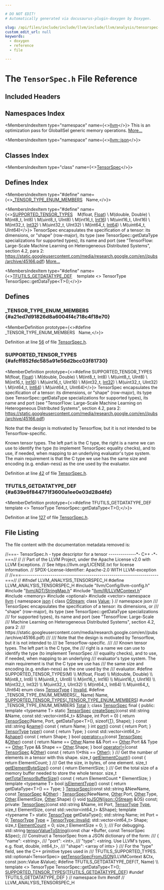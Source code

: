 ```yaml
---

# DO NOT EDIT!
# Automatically generated via docusaurus-plugin-doxygen by Doxygen.

slug: /api/files/include/include/llvm/include/llvm/analysis/tensorspec-h
custom_edit_url: null
keywords:
  - doxygen
  - reference
  - file

---
```





# The `TensorSpec.h` File Reference

<DoxygenPage pluginConfig={pluginConfig}>



## Included Headers

<IncludesList>
<IncludesListItem
  filePath="llvm/Config/llvm-config.h"
  permalink=""
  isLocal="true" />
<IncludesListItem
  filePath="llvm/ADT/StringMap.h"
  permalink="/docs/api/files/include/include/llvm/include/llvm/adt/stringmap-h"
  isLocal="true" />
<IncludesListItem
  filePath="llvm/IR/LLVMContext.h"
  permalink="/docs/api/files/include/include/llvm/include/llvm/ir/llvmcontext-h"
  isLocal="true" />
<IncludesListItem
  filePath="memory"
  permalink=""
  isLocal="false" />
<IncludesListItem
  filePath="optional"
  permalink=""
  isLocal="false" />
<IncludesListItem
  filePath="vector"
  permalink=""
  isLocal="false" />
</IncludesList>

## Namespaces Index

<MembersIndex>

<MembersIndexItem
  type="namespace"
  name={<><a href="/docs/api/namespaces/llvm">llvm</a></>}>
This is an optimization pass for GlobalISel generic memory operations. <a href="/docs/api/namespaces/llvm/#details">More...</a>
</MembersIndexItem>

<MembersIndexItem
  type="namespace"
  name={<><a href="/docs/api/namespaces/llvm/json">llvm::json</a></>}>
</MembersIndexItem>

</MembersIndex>

## Classes Index

<MembersIndex>

<MembersIndexItem
  type="class"
  name={<><a href="/docs/api/classes/llvm/tensorspec">TensorSpec</a></>}>
</MembersIndexItem>

</MembersIndex>

## Defines Index

<MembersIndex>

<MembersIndexItem
  type="#define"
  name={<><a href="#a21ed7d91826d8a6004f4c718c4f18e70">&#95;TENSOR&#95;TYPE&#95;ENUM&#95;MEMBERS</a>&nbsp;&nbsp;&nbsp;Name,</>}>
</MembersIndexItem>

<MembersIndexItem
  type="#define"
  name={<><a href="#afcff852fdc585a91e56d2bcc03f81730">SUPPORTED&#95;TENSOR&#95;TYPES</a>&nbsp;&nbsp;&nbsp;  M(float, <a href="/docs/api/files/lib/lib/target/lib/target/spirv/spirvemitnonsemanticdi-cpp/#ac168ee0c965117536e841dd35a716d36ad67b0ee7230dcecb610254e4e5e589cd">Float</a>)                                                              \\
  M(double, Double)                                                            \\
  M(int8&#95;t, Int8)                                                              \\
  M(uint8&#95;t, UInt8)                                                            \\
  M(int16&#95;t, <a href="/docs/api/files/lib/lib/analysis/targetlibraryinfo-cpp/#aca185e6d0e9f423dbb24440206454872a150558aeaa819431aeb9729d26b2ac9f">Int16</a>)                                                            \\
  M(uint16&#95;t, UInt16)                                                          \\
  M(int32&#95;t, <a href="/docs/api/files/lib/lib/analysis/targetlibraryinfo-cpp/#aca185e6d0e9f423dbb24440206454872a788a72ddbf1bd572b3fcd7a5e7ec8cff">Int32</a>)                                                            \\
  M(uint32&#95;t, UInt32)                                                          \\
  M(int64&#95;t, <a href="/docs/api/files/lib/lib/analysis/targetlibraryinfo-cpp/#aca185e6d0e9f423dbb24440206454872ada475947399b8ab4d13d40fea50f950c">Int64</a>)                                                            \\
  M(uint64&#95;t, UInt64)</>}>
TensorSpec encapsulates the specification of a tensor: its dimensions, or &quot;shape&quot; (row-major), its type (see TensorSpec::getDataType specializations for supported types), its name and port (see &quot;TensorFlow: Large-Scale
Machine Learning on Heterogeneous Distributed Systems&quot;, section 4.2, para 2: <a href="https://static.googleusercontent.com/media/research.google.com/en//pubs/archive/45166.pdf">https://static.googleusercontent.com/media/research.google.com/en//pubs/archive/45166.pdf</a>) <a href="#afcff852fdc585a91e56d2bcc03f81730">More...</a>
</MembersIndexItem>

<MembersIndexItem
  type="#define"
  name={<><a href="#a639e6f844771f3600a1ee0e03d28d4fd">TFUTILS&#95;GETDATATYPE&#95;DEF</a>&nbsp;&nbsp;&nbsp;  template &lt;&gt; TensorType TensorSpec::getDataType&lt;T&gt;();</>}>
</MembersIndexItem>

</MembersIndex>


<SectionDefinition>

## Defines

### &#95;TENSOR&#95;TYPE&#95;ENUM&#95;MEMBERS {#a21ed7d91826d8a6004f4c718c4f18e70}

<MemberDefinition
  prototype={<>#define &#95;TENSOR&#95;TYPE&#95;ENUM&#95;MEMBERS&nbsp;&nbsp;&nbsp;Name,</>}>

Definition at line <a href="#l00056">56</a> of file <a href="/docs/api/files/include/include/llvm/include/llvm/analysis/tensorspec-h">TensorSpec.h</a>.
</MemberDefinition>

### SUPPORTED&#95;TENSOR&#95;TYPES {#afcff852fdc585a91e56d2bcc03f81730}

<MemberDefinition
  prototype={<>#define SUPPORTED&#95;TENSOR&#95;TYPES&nbsp;&nbsp;&nbsp;  M(float, <a href="/docs/api/files/lib/lib/target/lib/target/spirv/spirvemitnonsemanticdi-cpp/#ac168ee0c965117536e841dd35a716d36ad67b0ee7230dcecb610254e4e5e589cd">Float</a>)                                                              \\
  M(double, Double)                                                            \\
  M(int8&#95;t, Int8)                                                              \\
  M(uint8&#95;t, UInt8)                                                            \\
  M(int16&#95;t, <a href="/docs/api/files/lib/lib/analysis/targetlibraryinfo-cpp/#aca185e6d0e9f423dbb24440206454872a150558aeaa819431aeb9729d26b2ac9f">Int16</a>)                                                            \\
  M(uint16&#95;t, UInt16)                                                          \\
  M(int32&#95;t, <a href="/docs/api/files/lib/lib/analysis/targetlibraryinfo-cpp/#aca185e6d0e9f423dbb24440206454872a788a72ddbf1bd572b3fcd7a5e7ec8cff">Int32</a>)                                                            \\
  M(uint32&#95;t, UInt32)                                                          \\
  M(int64&#95;t, <a href="/docs/api/files/lib/lib/analysis/targetlibraryinfo-cpp/#aca185e6d0e9f423dbb24440206454872ada475947399b8ab4d13d40fea50f950c">Int64</a>)                                                            \\
  M(uint64&#95;t, UInt64)</>}>
TensorSpec encapsulates the specification of a tensor: its dimensions, or &quot;shape&quot; (row-major), its type (see TensorSpec::getDataType specializations for supported types), its name and port (see &quot;TensorFlow: Large-Scale
Machine Learning on Heterogeneous Distributed Systems&quot;, section 4.2, para 2: <a href="https://static.googleusercontent.com/media/research.google.com/en//pubs/archive/45166.pdf">https://static.googleusercontent.com/media/research.google.com/en//pubs/archive/45166.pdf</a>)

Note that the design is motivated by Tensorflow, but it is not intended to be Tensorflow-specific.

Known tensor types. The left part is the C type, the right is a name we can use to identify the type (to implement TensorSpec equality checks), and to use, if needed, when mapping to an underlying evaluator&#39;s type system. The main requirement is that the C type we use has the same size and encoding (e.g. endian-ness) as the one used by the evaluator.

Definition at line <a href="#l00042">42</a> of file <a href="/docs/api/files/include/include/llvm/include/llvm/analysis/tensorspec-h">TensorSpec.h</a>.
</MemberDefinition>

### TFUTILS&#95;GETDATATYPE&#95;DEF {#a639e6f844771f3600a1ee0e03d28d4fd}

<MemberDefinition
  prototype={<>#define TFUTILS&#95;GETDATATYPE&#95;DEF&nbsp;&nbsp;&nbsp;  template &lt;&gt; TensorType TensorSpec::getDataType&lt;T&gt;();</>}>

Definition at line <a href="#l00127">127</a> of file <a href="/docs/api/files/include/include/llvm/include/llvm/analysis/tensorspec-h">TensorSpec.h</a>.
</MemberDefinition>

</SectionDefinition>

## File Listing

The file content with the documentation metadata removed is:

<ProgramListing>

<Link id="l00001" /><CodeLine lineNumber="1"><Highlight kind="comment">//===- TensorSpec.h - type descriptor for a tensor --------------&#42;- C++ -&#42;-===//</Highlight><Highlight kind="normal"></Highlight></CodeLine>
<Link id="l00002" /><CodeLine lineNumber="2"><Highlight kind="normal"></Highlight><Highlight kind="comment">//</Highlight><Highlight kind="normal"></Highlight></CodeLine>
<Link id="l00003" /><CodeLine lineNumber="3"><Highlight kind="normal"></Highlight><Highlight kind="comment">// Part of the LLVM Project, under the Apache License v2.0 with LLVM Exceptions.</Highlight><Highlight kind="normal"></Highlight></CodeLine>
<Link id="l00004" /><CodeLine lineNumber="4"><Highlight kind="normal"></Highlight><Highlight kind="comment">// See https://llvm.org/LICENSE.txt for license information.</Highlight><Highlight kind="normal"></Highlight></CodeLine>
<Link id="l00005" /><CodeLine lineNumber="5"><Highlight kind="normal"></Highlight><Highlight kind="comment">// SPDX-License-Identifier: Apache-2.0 WITH LLVM-exception</Highlight><Highlight kind="normal"></Highlight></CodeLine>
<Link id="l00006" /><CodeLine lineNumber="6"><Highlight kind="normal"></Highlight><Highlight kind="comment">//</Highlight><Highlight kind="normal"></Highlight></CodeLine>
<Link id="l00007" /><CodeLine lineNumber="7"><Highlight kind="normal"></Highlight><Highlight kind="comment">//===----------------------------------------------------------------------===//</Highlight><Highlight kind="normal"></Highlight></CodeLine>
<Link id="l00008" /><CodeLine lineNumber="8"><Highlight kind="normal"></Highlight><Highlight kind="comment">//</Highlight><Highlight kind="normal"></Highlight></CodeLine>
<Link id="l00009" /><CodeLine lineNumber="9"><Highlight kind="normal"></Highlight><Highlight kind="preprocessor">#ifndef LLVM&#95;ANALYSIS&#95;TENSORSPEC&#95;H</Highlight><Highlight kind="normal"></Highlight></CodeLine>
<Link id="l00010" /><CodeLine lineNumber="10"><Highlight kind="normal"></Highlight><Highlight kind="preprocessor">#define LLVM&#95;ANALYSIS&#95;TENSORSPEC&#95;H</Highlight><Highlight kind="normal"></Highlight></CodeLine>
<Link id="l00011" /><CodeLine lineNumber="11"><Highlight kind="normal"></Highlight></CodeLine>
<Link id="l00012" /><CodeLine lineNumber="12"><Highlight kind="normal"></Highlight><Highlight kind="preprocessor">#include &quot;llvm/Config/llvm-config.h&quot;</Highlight><Highlight kind="normal"></Highlight></CodeLine>
<Link id="l00013" /><CodeLine lineNumber="13"><Highlight kind="normal"></Highlight></CodeLine>
<Link id="l00014" /><CodeLine lineNumber="14"><Highlight kind="normal"></Highlight><Highlight kind="preprocessor">#include &quot;<a href="/docs/api/files/include/include/llvm/include/llvm/adt/stringmap-h">llvm/ADT/StringMap.h</a>&quot;</Highlight><Highlight kind="normal"></Highlight></CodeLine>
<Link id="l00015" /><CodeLine lineNumber="15"><Highlight kind="normal"></Highlight><Highlight kind="preprocessor">#include &quot;<a href="/docs/api/files/include/include/llvm/include/llvm/ir/llvmcontext-h">llvm/IR/LLVMContext.h</a>&quot;</Highlight><Highlight kind="normal"></Highlight></CodeLine>
<Link id="l00016" /><CodeLine lineNumber="16"><Highlight kind="normal"></Highlight></CodeLine>
<Link id="l00017" /><CodeLine lineNumber="17"><Highlight kind="normal"></Highlight><Highlight kind="preprocessor">#include &lt;memory&gt;</Highlight><Highlight kind="normal"></Highlight></CodeLine>
<Link id="l00018" /><CodeLine lineNumber="18"><Highlight kind="normal"></Highlight><Highlight kind="preprocessor">#include &lt;optional&gt;</Highlight><Highlight kind="normal"></Highlight></CodeLine>
<Link id="l00019" /><CodeLine lineNumber="19"><Highlight kind="normal"></Highlight><Highlight kind="preprocessor">#include &lt;vector&gt;</Highlight><Highlight kind="normal"></Highlight></CodeLine>
<Link id="l00020" /><CodeLine lineNumber="20"><Highlight kind="normal"></Highlight></CodeLine>
<Link id="l00021" /><CodeLine lineNumber="21"><Highlight kind="normal"></Highlight><Highlight kind="keyword">namespace </Highlight><Highlight kind="normal"><a href="/docs/api/namespaces/llvm">llvm</a> &#123;</Highlight></CodeLine>
<Link id="l00022" /><CodeLine lineNumber="22" lineLink="/docs/api/namespaces/llvm/json"><Highlight kind="normal"></Highlight><Highlight kind="keyword">namespace </Highlight><Highlight kind="normal"><a href="/docs/api/namespaces/llvm/json">json</a> &#123;</Highlight></CodeLine>
<Link id="l00023" /><CodeLine lineNumber="23"><Highlight kind="normal"></Highlight><Highlight kind="keyword">class </Highlight><Highlight kind="normal"><a href="/docs/api/classes/llvm/json/ostream">OStream</a>;</Highlight></CodeLine>
<Link id="l00024" /><CodeLine lineNumber="24"><Highlight kind="normal"></Highlight><Highlight kind="keyword">class </Highlight><Highlight kind="normal"><a href="/docs/api/classes/llvm/json/value">Value</a>;</Highlight></CodeLine>
<Link id="l00025" /><CodeLine lineNumber="25"><Highlight kind="normal">&#125; </Highlight><Highlight kind="comment">// namespace json</Highlight><Highlight kind="normal"></Highlight></CodeLine>
<Link id="l00026" /><CodeLine lineNumber="26"><Highlight kind="normal"></Highlight><Highlight kind="comment"></Highlight></CodeLine>
<Link id="l00027" /><CodeLine lineNumber="27"><Highlight kind="comment">/// TensorSpec encapsulates the specification of a tensor: its dimensions, or</Highlight></CodeLine>
<Link id="l00028" /><CodeLine lineNumber="28"><Highlight kind="comment">/// &quot;shape&quot; (row-major), its type (see TensorSpec::getDataType specializations</Highlight></CodeLine>
<Link id="l00029" /><CodeLine lineNumber="29"><Highlight kind="comment">/// for supported types), its name and port (see &quot;TensorFlow: Large-Scale</Highlight></CodeLine>
<Link id="l00030" /><CodeLine lineNumber="30"><Highlight kind="comment">/// Machine Learning on Heterogeneous Distributed Systems&quot;, section 4.2, para 2:</Highlight></CodeLine>
<Link id="l00031" /><CodeLine lineNumber="31"><Highlight kind="comment">/// https://static.googleusercontent.com/media/research.google.com/en//pubs/archive/45166.pdf)</Highlight></CodeLine>
<Link id="l00032" /><CodeLine lineNumber="32"><Highlight kind="comment">///</Highlight></CodeLine>
<Link id="l00033" /><CodeLine lineNumber="33"><Highlight kind="comment">/// Note that the design is motivated by Tensorflow, but it is not intended to</Highlight></CodeLine>
<Link id="l00034" /><CodeLine lineNumber="34"><Highlight kind="comment">/// be Tensorflow-specific.</Highlight></CodeLine>
<Link id="l00035" /><CodeLine lineNumber="35"><Highlight kind="comment">///</Highlight></CodeLine>
<Link id="l00036" /><CodeLine lineNumber="36"><Highlight kind="comment">/// Known tensor types. The left part is the C type, the</Highlight></CodeLine>
<Link id="l00037" /><CodeLine lineNumber="37"><Highlight kind="comment">/// right is a name we can use to identify the type (to implement TensorSpec</Highlight></CodeLine>
<Link id="l00038" /><CodeLine lineNumber="38"><Highlight kind="comment">/// equality checks), and to use, if needed, when mapping to an underlying</Highlight></CodeLine>
<Link id="l00039" /><CodeLine lineNumber="39"><Highlight kind="comment">/// evaluator&#39;s type system. The main requirement is that the C type we use has</Highlight></CodeLine>
<Link id="l00040" /><CodeLine lineNumber="40"><Highlight kind="comment">/// the same size and encoding (e.g. endian-ness) as the one used by the</Highlight></CodeLine>
<Link id="l00041" /><CodeLine lineNumber="41"><Highlight kind="comment">/// evaluator.</Highlight><Highlight kind="normal"></Highlight></CodeLine>
<Link id="l00042" /><CodeLine lineNumber="42" lineLink="#afcff852fdc585a91e56d2bcc03f81730"><Highlight kind="normal"></Highlight><Highlight kind="preprocessor">#define SUPPORTED&#95;TENSOR&#95;TYPES(M)                                              \\</Highlight></CodeLine>
<Link id="l00043" /><CodeLine lineNumber="43"><Highlight kind="preprocessor">  M(float, Float)                                                              \\</Highlight></CodeLine>
<Link id="l00044" /><CodeLine lineNumber="44"><Highlight kind="preprocessor">  M(double, Double)                                                            \\</Highlight></CodeLine>
<Link id="l00045" /><CodeLine lineNumber="45"><Highlight kind="preprocessor">  M(int8&#95;t, Int8)                                                              \\</Highlight></CodeLine>
<Link id="l00046" /><CodeLine lineNumber="46"><Highlight kind="preprocessor">  M(uint8&#95;t, UInt8)                                                            \\</Highlight></CodeLine>
<Link id="l00047" /><CodeLine lineNumber="47"><Highlight kind="preprocessor">  M(int16&#95;t, Int16)                                                            \\</Highlight></CodeLine>
<Link id="l00048" /><CodeLine lineNumber="48"><Highlight kind="preprocessor">  M(uint16&#95;t, UInt16)                                                          \\</Highlight></CodeLine>
<Link id="l00049" /><CodeLine lineNumber="49"><Highlight kind="preprocessor">  M(int32&#95;t, Int32)                                                            \\</Highlight></CodeLine>
<Link id="l00050" /><CodeLine lineNumber="50"><Highlight kind="preprocessor">  M(uint32&#95;t, UInt32)                                                          \\</Highlight></CodeLine>
<Link id="l00051" /><CodeLine lineNumber="51"><Highlight kind="preprocessor">  M(int64&#95;t, Int64)                                                            \\</Highlight></CodeLine>
<Link id="l00052" /><CodeLine lineNumber="52"><Highlight kind="preprocessor">  M(uint64&#95;t, UInt64)</Highlight><Highlight kind="normal"></Highlight></CodeLine>
<Link id="l00053" /><CodeLine lineNumber="53"><Highlight kind="normal"></Highlight></CodeLine>
<Link id="l00054" /><CodeLine lineNumber="54" lineLink="/docs/api/namespaces/llvm/#af5ab7a47bc553dfc3ee92daf969d0d7c"><Highlight kind="normal"></Highlight><Highlight kind="keyword">enum class</Highlight><Highlight kind="normal"> <a href="/docs/api/namespaces/llvm/#af5ab7a47bc553dfc3ee92daf969d0d7c">TensorType</a> &#123;</Highlight></CodeLine>
<Link id="l00055" /><CodeLine lineNumber="55" lineLink="/docs/api/namespaces/llvm/#af5ab7a47bc553dfc3ee92daf969d0d7ca4bbb8f967da6d1a610596d7257179c2b"><Highlight kind="normal">  <a href="/docs/api/namespaces/llvm/#af59335be18fa802d111a646be658b7d0a68a576ae5bab85b26f5e5a947d3b41e8">Invalid</a>,</Highlight></CodeLine>
<Link id="l00056" /><CodeLine lineNumber="56" lineLink="#a21ed7d91826d8a6004f4c718c4f18e70"><Highlight kind="normal"></Highlight><Highlight kind="preprocessor">#define &#95;TENSOR&#95;TYPE&#95;ENUM&#95;MEMBERS(&#95;, Name) Name,</Highlight><Highlight kind="normal"></Highlight></CodeLine>
<Link id="l00057" /><CodeLine lineNumber="57"><Highlight kind="normal">  <a href="#afcff852fdc585a91e56d2bcc03f81730">SUPPORTED&#95;TENSOR&#95;TYPES</a>(<a href="#a21ed7d91826d8a6004f4c718c4f18e70">&#95;TENSOR&#95;TYPE&#95;ENUM&#95;MEMBERS</a>)</Highlight></CodeLine>
<Link id="l00058" /><CodeLine lineNumber="58"><Highlight kind="normal"></Highlight><Highlight kind="preprocessor">#undef &#95;TENSOR&#95;TYPE&#95;ENUM&#95;MEMBERS</Highlight><Highlight kind="normal"></Highlight></CodeLine>
<Link id="l00059" /><CodeLine lineNumber="59" lineLink="/docs/api/namespaces/llvm/#af5ab7a47bc553dfc3ee92daf969d0d7ca96b0141273eabab320119c467cdcaf17"><Highlight kind="normal">      <a href="/docs/api/namespaces/llvm/#af5ab7a47bc553dfc3ee92daf969d0d7ca96b0141273eabab320119c467cdcaf17">Total</a></Highlight></CodeLine>
<Link id="l00060" /><CodeLine lineNumber="60"><Highlight kind="normal">&#125;;</Highlight></CodeLine>
<Link id="l00061" /><CodeLine lineNumber="61"><Highlight kind="normal"></Highlight></CodeLine>
<Link id="l00062" /><CodeLine lineNumber="62" lineLink="/docs/api/classes/llvm/tensorspec"><Highlight kind="normal"></Highlight><Highlight kind="keyword">class </Highlight><Highlight kind="normal"><a href="/docs/api/classes/llvm/tensorspec/#aeab72baa4294474d30911777683e39fa">TensorSpec</a> final &#123;</Highlight></CodeLine>
<Link id="l00063" /><CodeLine lineNumber="63"><Highlight kind="normal"></Highlight><Highlight kind="keyword">public</Highlight><Highlight kind="normal">:</Highlight></CodeLine>
<Link id="l00064" /><CodeLine lineNumber="64"><Highlight kind="normal">  </Highlight><Highlight kind="keyword">template</Highlight><Highlight kind="normal"> &lt;</Highlight><Highlight kind="keyword">typename</Highlight><Highlight kind="normal"> T&gt;</Highlight></CodeLine>
<Link id="l00065" /><CodeLine lineNumber="65" lineLink="/docs/api/classes/llvm/tensorspec/#a48971e85ac1ac4e1598a6815bec525ab"><Highlight kind="normal">  </Highlight><Highlight kind="keyword">static</Highlight><Highlight kind="normal"> <a href="/docs/api/classes/llvm/tensorspec/#aeab72baa4294474d30911777683e39fa">TensorSpec</a> <a href="/docs/api/classes/llvm/tensorspec/#a48971e85ac1ac4e1598a6815bec525ab">createSpec</a>(</Highlight><Highlight kind="keyword">const</Highlight><Highlight kind="normal"> std::string &amp;Name,</Highlight></CodeLine>
<Link id="l00066" /><CodeLine lineNumber="66"><Highlight kind="normal">                               </Highlight><Highlight kind="keyword">const</Highlight><Highlight kind="normal"> std::vector&lt;int64&#95;t&gt; &amp;Shape,</Highlight></CodeLine>
<Link id="l00067" /><CodeLine lineNumber="67"><Highlight kind="normal">                               </Highlight><Highlight kind="keywordtype">int</Highlight><Highlight kind="normal"> Port = 0) &#123;</Highlight></CodeLine>
<Link id="l00068" /><CodeLine lineNumber="68"><Highlight kind="normal">    </Highlight><Highlight kind="keywordflow">return</Highlight><Highlight kind="normal"> <a href="/docs/api/classes/llvm/tensorspec/#aeab72baa4294474d30911777683e39fa">TensorSpec</a>(Name, Port, getDataType&lt;T&gt;(), </Highlight><Highlight kind="keyword">sizeof</Highlight><Highlight kind="normal">(<a href="/docs/api/files/lib/lib/target/lib/target/mips/mips16isellowering-cpp/#a0acb682b8260ab1c60b918599864e2e5">T</a>), Shape);</Highlight></CodeLine>
<Link id="l00069" /><CodeLine lineNumber="69"><Highlight kind="normal">  &#125;</Highlight></CodeLine>
<Link id="l00070" /><CodeLine lineNumber="70"><Highlight kind="normal"></Highlight></CodeLine>
<Link id="l00071" /><CodeLine lineNumber="71" lineLink="/docs/api/classes/llvm/tensorspec/#a0a8d71123d2154368bafb1c1e735ec4f"><Highlight kind="normal">  </Highlight><Highlight kind="keyword">const</Highlight><Highlight kind="normal"> std::string &amp;<a href="/docs/api/classes/llvm/tensorspec/#a0a8d71123d2154368bafb1c1e735ec4f">name</a>()</Highlight><Highlight kind="keyword"> const </Highlight><Highlight kind="normal">&#123; </Highlight><Highlight kind="keywordflow">return</Highlight><Highlight kind="normal"> Name; &#125;</Highlight></CodeLine>
<Link id="l00072" /><CodeLine lineNumber="72" lineLink="/docs/api/classes/llvm/tensorspec/#a8407a2c7d47d9507fc98f5d97fe986fb"><Highlight kind="normal">  </Highlight><Highlight kind="keywordtype">int</Highlight><Highlight kind="normal"> <a href="/docs/api/classes/llvm/tensorspec/#a8407a2c7d47d9507fc98f5d97fe986fb">port</a>()</Highlight><Highlight kind="keyword"> const </Highlight><Highlight kind="normal">&#123; </Highlight><Highlight kind="keywordflow">return</Highlight><Highlight kind="normal"> Port; &#125;</Highlight></CodeLine>
<Link id="l00073" /><CodeLine lineNumber="73" lineLink="/docs/api/classes/llvm/tensorspec/#a37eb59e5bbef46aa507c422a53104530"><Highlight kind="normal">  <a href="/docs/api/namespaces/llvm/#af5ab7a47bc553dfc3ee92daf969d0d7c">TensorType</a> <a href="/docs/api/classes/llvm/tensorspec/#a37eb59e5bbef46aa507c422a53104530">type</a>()</Highlight><Highlight kind="keyword"> const </Highlight><Highlight kind="normal">&#123; </Highlight><Highlight kind="keywordflow">return</Highlight><Highlight kind="normal"> Type; &#125;</Highlight></CodeLine>
<Link id="l00074" /><CodeLine lineNumber="74" lineLink="/docs/api/classes/llvm/tensorspec/#a568e8175449e55ebd01ff02c9903c332"><Highlight kind="normal">  </Highlight><Highlight kind="keyword">const</Highlight><Highlight kind="normal"> std::vector&lt;int64&#95;t&gt; &amp;<a href="/docs/api/classes/llvm/tensorspec/#a568e8175449e55ebd01ff02c9903c332">shape</a>()</Highlight><Highlight kind="keyword"> const </Highlight><Highlight kind="normal">&#123; </Highlight><Highlight kind="keywordflow">return</Highlight><Highlight kind="normal"> Shape; &#125;</Highlight></CodeLine>
<Link id="l00075" /><CodeLine lineNumber="75"><Highlight kind="normal"></Highlight></CodeLine>
<Link id="l00076" /><CodeLine lineNumber="76" lineLink="/docs/api/classes/llvm/tensorspec/#a7aa4c90383c103f2d1cd2e7ee8d320d7"><Highlight kind="normal">  </Highlight><Highlight kind="keywordtype">bool</Highlight><Highlight kind="normal"> <a href="/docs/api/classes/llvm/tensorspec/#a7aa4c90383c103f2d1cd2e7ee8d320d7">operator==</a>(</Highlight><Highlight kind="keyword">const</Highlight><Highlight kind="normal"> <a href="/docs/api/classes/llvm/tensorspec/#aeab72baa4294474d30911777683e39fa">TensorSpec</a> &amp;<a href="/docs/api/namespaces/llvm/#a9eb4f5b98b70ee4fab9614ed58282c1fa6311ae17c1ee52b36e68aaf4ad066387">Other</a>)</Highlight><Highlight kind="keyword"> const </Highlight><Highlight kind="normal">&#123;</Highlight></CodeLine>
<Link id="l00077" /><CodeLine lineNumber="77"><Highlight kind="normal">    </Highlight><Highlight kind="keywordflow">return</Highlight><Highlight kind="normal"> Name == <a href="/docs/api/namespaces/llvm/#a9eb4f5b98b70ee4fab9614ed58282c1fa6311ae17c1ee52b36e68aaf4ad066387">Other</a>.Name &amp;&amp; Port == <a href="/docs/api/namespaces/llvm/#a9eb4f5b98b70ee4fab9614ed58282c1fa6311ae17c1ee52b36e68aaf4ad066387">Other</a>.Port &amp;&amp; Type == <a href="/docs/api/namespaces/llvm/#a9eb4f5b98b70ee4fab9614ed58282c1fa6311ae17c1ee52b36e68aaf4ad066387">Other</a>.Type &amp;&amp;</Highlight></CodeLine>
<Link id="l00078" /><CodeLine lineNumber="78"><Highlight kind="normal">           Shape == <a href="/docs/api/namespaces/llvm/#a9eb4f5b98b70ee4fab9614ed58282c1fa6311ae17c1ee52b36e68aaf4ad066387">Other</a>.Shape;</Highlight></CodeLine>
<Link id="l00079" /><CodeLine lineNumber="79"><Highlight kind="normal">  &#125;</Highlight></CodeLine>
<Link id="l00080" /><CodeLine lineNumber="80"><Highlight kind="normal"></Highlight></CodeLine>
<Link id="l00081" /><CodeLine lineNumber="81" lineLink="/docs/api/classes/llvm/tensorspec/#a93fc6f1da6043c0fe74e71cbd97054cd"><Highlight kind="normal">  </Highlight><Highlight kind="keywordtype">bool</Highlight><Highlight kind="normal"> <a href="/docs/api/classes/llvm/tensorspec/#a93fc6f1da6043c0fe74e71cbd97054cd">operator!=</a>(</Highlight><Highlight kind="keyword">const</Highlight><Highlight kind="normal"> <a href="/docs/api/classes/llvm/tensorspec/#aeab72baa4294474d30911777683e39fa">TensorSpec</a> &amp;<a href="/docs/api/namespaces/llvm/#a9eb4f5b98b70ee4fab9614ed58282c1fa6311ae17c1ee52b36e68aaf4ad066387">Other</a>)</Highlight><Highlight kind="keyword"> const </Highlight><Highlight kind="normal">&#123; </Highlight><Highlight kind="keywordflow">return</Highlight><Highlight kind="normal"> !(&#42;</Highlight><Highlight kind="keyword">this</Highlight><Highlight kind="normal"> == <a href="/docs/api/namespaces/llvm/#a9eb4f5b98b70ee4fab9614ed58282c1fa6311ae17c1ee52b36e68aaf4ad066387">Other</a>); &#125;</Highlight></CodeLine>
<Link id="l00082" /><CodeLine lineNumber="82"><Highlight kind="normal"></Highlight><Highlight kind="comment"></Highlight></CodeLine>
<Link id="l00083" /><CodeLine lineNumber="83"><Highlight kind="comment">  /// Get the number of elements in a tensor with this shape.</Highlight><Highlight kind="normal"></Highlight></CodeLine>
<Link id="l00084" /><CodeLine lineNumber="84" lineLink="/docs/api/classes/llvm/tensorspec/#a01d945c2374c4f01574f3fbab0ef5662"><Highlight kind="normal">  </Highlight><Highlight kind="keywordtype">size&#95;t</Highlight><Highlight kind="normal"> <a href="/docs/api/classes/llvm/tensorspec/#a01d945c2374c4f01574f3fbab0ef5662">getElementCount</a>()</Highlight><Highlight kind="keyword"> const </Highlight><Highlight kind="normal">&#123; </Highlight><Highlight kind="keywordflow">return</Highlight><Highlight kind="normal"> ElementCount; &#125;</Highlight><Highlight kind="comment"></Highlight></CodeLine>
<Link id="l00085" /><CodeLine lineNumber="85"><Highlight kind="comment">  /// Get the size, in bytes, of one element.</Highlight><Highlight kind="normal"></Highlight></CodeLine>
<Link id="l00086" /><CodeLine lineNumber="86" lineLink="/docs/api/classes/llvm/tensorspec/#a757a5ac6a85be884806a06d644d89be8"><Highlight kind="normal">  </Highlight><Highlight kind="keywordtype">size&#95;t</Highlight><Highlight kind="normal"> <a href="/docs/api/classes/llvm/tensorspec/#a757a5ac6a85be884806a06d644d89be8">getElementByteSize</a>()</Highlight><Highlight kind="keyword"> const </Highlight><Highlight kind="normal">&#123; </Highlight><Highlight kind="keywordflow">return</Highlight><Highlight kind="normal"> ElementSize; &#125;</Highlight><Highlight kind="comment"></Highlight></CodeLine>
<Link id="l00087" /><CodeLine lineNumber="87"><Highlight kind="comment">  /// Get the total size of a memory buffer needed to store the whole tensor.</Highlight><Highlight kind="normal"></Highlight></CodeLine>
<Link id="l00088" /><CodeLine lineNumber="88" lineLink="/docs/api/classes/llvm/tensorspec/#ad636c354f9bc1620ddd2fcea071c48f6"><Highlight kind="normal">  </Highlight><Highlight kind="keywordtype">size&#95;t</Highlight><Highlight kind="normal"> <a href="/docs/api/classes/llvm/tensorspec/#ad636c354f9bc1620ddd2fcea071c48f6">getTotalTensorBufferSize</a>()</Highlight><Highlight kind="keyword"> const </Highlight><Highlight kind="normal">&#123; </Highlight><Highlight kind="keywordflow">return</Highlight><Highlight kind="normal"> ElementCount &#42; ElementSize; &#125;</Highlight></CodeLine>
<Link id="l00089" /><CodeLine lineNumber="89"><Highlight kind="normal"></Highlight></CodeLine>
<Link id="l00090" /><CodeLine lineNumber="90" lineLink="/docs/api/classes/llvm/tensorspec/#afa97f648a54777270589ff9aff36ebb6"><Highlight kind="normal">  </Highlight><Highlight kind="keyword">template</Highlight><Highlight kind="normal"> &lt;</Highlight><Highlight kind="keyword">typename</Highlight><Highlight kind="normal"> T&gt; </Highlight><Highlight kind="keywordtype">bool</Highlight><Highlight kind="normal"> <a href="/docs/api/classes/llvm/tensorspec/#afa97f648a54777270589ff9aff36ebb6">isElementType</a>()</Highlight><Highlight kind="keyword"> const </Highlight><Highlight kind="normal">&#123;</Highlight></CodeLine>
<Link id="l00091" /><CodeLine lineNumber="91"><Highlight kind="normal">    </Highlight><Highlight kind="keywordflow">return</Highlight><Highlight kind="normal"> getDataType&lt;T&gt;() == Type;</Highlight></CodeLine>
<Link id="l00092" /><CodeLine lineNumber="92"><Highlight kind="normal">  &#125;</Highlight></CodeLine>
<Link id="l00093" /><CodeLine lineNumber="93"><Highlight kind="normal"></Highlight></CodeLine>
<Link id="l00094" /><CodeLine lineNumber="94" lineLink="/docs/api/classes/llvm/tensorspec/#aeab72baa4294474d30911777683e39fa"><Highlight kind="normal">  <a href="/docs/api/classes/llvm/tensorspec/#aeab72baa4294474d30911777683e39fa">TensorSpec</a>(</Highlight><Highlight kind="keyword">const</Highlight><Highlight kind="normal"> std::string &amp;NewName, </Highlight><Highlight kind="keyword">const</Highlight><Highlight kind="normal"> <a href="/docs/api/classes/llvm/tensorspec/#aeab72baa4294474d30911777683e39fa">TensorSpec</a> &amp;<a href="/docs/api/namespaces/llvm/#a9eb4f5b98b70ee4fab9614ed58282c1fa6311ae17c1ee52b36e68aaf4ad066387">Other</a>)</Highlight></CodeLine>
<Link id="l00095" /><CodeLine lineNumber="95"><Highlight kind="normal">      : <a href="/docs/api/classes/llvm/tensorspec/#aeab72baa4294474d30911777683e39fa">TensorSpec</a>(NewName, <a href="/docs/api/namespaces/llvm/#a9eb4f5b98b70ee4fab9614ed58282c1fa6311ae17c1ee52b36e68aaf4ad066387">Other</a>.Port, <a href="/docs/api/namespaces/llvm/#a9eb4f5b98b70ee4fab9614ed58282c1fa6311ae17c1ee52b36e68aaf4ad066387">Other</a>.Type, <a href="/docs/api/namespaces/llvm/#a9eb4f5b98b70ee4fab9614ed58282c1fa6311ae17c1ee52b36e68aaf4ad066387">Other</a>.ElementSize,</Highlight></CodeLine>
<Link id="l00096" /><CodeLine lineNumber="96"><Highlight kind="normal">                   <a href="/docs/api/namespaces/llvm/#a9eb4f5b98b70ee4fab9614ed58282c1fa6311ae17c1ee52b36e68aaf4ad066387">Other</a>.Shape) &#123;&#125;</Highlight></CodeLine>
<Link id="l00097" /><CodeLine lineNumber="97"><Highlight kind="normal"></Highlight></CodeLine>
<Link id="l00098" /><CodeLine lineNumber="98"><Highlight kind="normal">  </Highlight><Highlight kind="keywordtype">void</Highlight><Highlight kind="normal"> <a href="/docs/api/classes/llvm/tensorspec/#af36eb781aacdcc18a3199433080245bb">toJSON</a>(<a href="/docs/api/classes/llvm/json/ostream">json::OStream</a> &amp;OS) </Highlight><Highlight kind="keyword">const</Highlight><Highlight kind="normal">;</Highlight></CodeLine>
<Link id="l00099" /><CodeLine lineNumber="99"><Highlight kind="normal"></Highlight></CodeLine>
<Link id="l00100" /><CodeLine lineNumber="100"><Highlight kind="normal"></Highlight><Highlight kind="keyword">private</Highlight><Highlight kind="normal">:</Highlight></CodeLine>
<Link id="l00101" /><CodeLine lineNumber="101"><Highlight kind="normal">  <a href="/docs/api/classes/llvm/tensorspec/#aeab72baa4294474d30911777683e39fa">TensorSpec</a>(</Highlight><Highlight kind="keyword">const</Highlight><Highlight kind="normal"> std::string &amp;Name, </Highlight><Highlight kind="keywordtype">int</Highlight><Highlight kind="normal"> Port, <a href="/docs/api/namespaces/llvm/#af5ab7a47bc553dfc3ee92daf969d0d7c">TensorType</a> <a href="/docs/api/classes/llvm/type">Type</a>,</Highlight></CodeLine>
<Link id="l00102" /><CodeLine lineNumber="102"><Highlight kind="normal">             </Highlight><Highlight kind="keywordtype">size&#95;t</Highlight><Highlight kind="normal"> ElementSize, </Highlight><Highlight kind="keyword">const</Highlight><Highlight kind="normal"> std::vector&lt;int64&#95;t&gt; &amp;Shape);</Highlight></CodeLine>
<Link id="l00103" /><CodeLine lineNumber="103"><Highlight kind="normal"></Highlight></CodeLine>
<Link id="l00104" /><CodeLine lineNumber="104"><Highlight kind="normal">  </Highlight><Highlight kind="keyword">template</Highlight><Highlight kind="normal"> &lt;</Highlight><Highlight kind="keyword">typename</Highlight><Highlight kind="normal"> T&gt; </Highlight><Highlight kind="keyword">static</Highlight><Highlight kind="normal"> <a href="/docs/api/namespaces/llvm/#af5ab7a47bc553dfc3ee92daf969d0d7c">TensorType</a> getDataType();</Highlight></CodeLine>
<Link id="l00105" /><CodeLine lineNumber="105"><Highlight kind="normal"></Highlight></CodeLine>
<Link id="l00106" /><CodeLine lineNumber="106"><Highlight kind="normal">  std::string Name;</Highlight></CodeLine>
<Link id="l00107" /><CodeLine lineNumber="107"><Highlight kind="normal">  </Highlight><Highlight kind="keywordtype">int</Highlight><Highlight kind="normal"> Port = 0;</Highlight></CodeLine>
<Link id="l00108" /><CodeLine lineNumber="108"><Highlight kind="normal">  <a href="/docs/api/namespaces/llvm/#af5ab7a47bc553dfc3ee92daf969d0d7c">TensorType</a> <a href="/docs/api/classes/llvm/type">Type</a> = <a href="/docs/api/namespaces/llvm/#af5ab7a47bc553dfc3ee92daf969d0d7ca4bbb8f967da6d1a610596d7257179c2b">TensorType::Invalid</a>;</Highlight></CodeLine>
<Link id="l00109" /><CodeLine lineNumber="109"><Highlight kind="normal">  std::vector&lt;int64&#95;t&gt; Shape;</Highlight></CodeLine>
<Link id="l00110" /><CodeLine lineNumber="110"><Highlight kind="normal">  </Highlight><Highlight kind="keywordtype">size&#95;t</Highlight><Highlight kind="normal"> <a href="/docs/api/classes/llvm/elementcount">ElementCount</a> = 0;</Highlight></CodeLine>
<Link id="l00111" /><CodeLine lineNumber="111"><Highlight kind="normal">  </Highlight><Highlight kind="keywordtype">size&#95;t</Highlight><Highlight kind="normal"> ElementSize = 0;</Highlight></CodeLine>
<Link id="l00112" /><CodeLine lineNumber="112"><Highlight kind="normal">&#125;;</Highlight></CodeLine>
<Link id="l00113" /><CodeLine lineNumber="113"><Highlight kind="normal"></Highlight><Highlight kind="comment"></Highlight></CodeLine>
<Link id="l00114" /><CodeLine lineNumber="114"><Highlight kind="comment">/// For debugging.</Highlight><Highlight kind="normal"></Highlight></CodeLine>
<Link id="l00115" /><CodeLine lineNumber="115"><Highlight kind="normal">std::string <a href="/docs/api/namespaces/llvm/#af2b57e0937bcdc1b3e0ba67d06dca2b4">tensorValueToString</a>(</Highlight><Highlight kind="keyword">const</Highlight><Highlight kind="normal"> </Highlight><Highlight kind="keywordtype">char</Highlight><Highlight kind="normal"> &#42;Buffer, </Highlight><Highlight kind="keyword">const</Highlight><Highlight kind="normal"> TensorSpec &amp;Spec);</Highlight></CodeLine>
<Link id="l00116" /><CodeLine lineNumber="116"><Highlight kind="normal"></Highlight><Highlight kind="comment"></Highlight></CodeLine>
<Link id="l00117" /><CodeLine lineNumber="117"><Highlight kind="comment">/// Construct a TensorSpec from a JSON dictionary of the form:</Highlight></CodeLine>
<Link id="l00118" /><CodeLine lineNumber="118"><Highlight kind="comment">/// &#123; &quot;name&quot;: &lt;string&gt;,</Highlight></CodeLine>
<Link id="l00119" /><CodeLine lineNumber="119"><Highlight kind="comment">///   &quot;port&quot;: &lt;int&gt;,</Highlight></CodeLine>
<Link id="l00120" /><CodeLine lineNumber="120"><Highlight kind="comment">///   &quot;type&quot;: &lt;string. Use LLVM&#39;s types, e.g. float, double, int64&#95;t&gt;,</Highlight></CodeLine>
<Link id="l00121" /><CodeLine lineNumber="121"><Highlight kind="comment">///   &quot;shape&quot;: &lt;array of ints&gt; &#125;</Highlight></CodeLine>
<Link id="l00122" /><CodeLine lineNumber="122"><Highlight kind="comment">/// For the &quot;type&quot; field, see the C++ primitive types used in</Highlight></CodeLine>
<Link id="l00123" /><CodeLine lineNumber="123"><Highlight kind="comment">/// TFUTILS&#95;SUPPORTED&#95;TYPES.</Highlight><Highlight kind="normal"></Highlight></CodeLine>
<Link id="l00124" /><CodeLine lineNumber="124"><Highlight kind="normal">std::optional&lt;TensorSpec&gt; <a href="/docs/api/namespaces/llvm/#a41d8f43db23dac7e866bba97c9ab171d">getTensorSpecFromJSON</a>(LLVMContext &amp;Ctx,</Highlight></CodeLine>
<Link id="l00125" /><CodeLine lineNumber="125"><Highlight kind="normal">                                                </Highlight><Highlight kind="keyword">const</Highlight><Highlight kind="normal"> json::Value &amp;Value);</Highlight></CodeLine>
<Link id="l00126" /><CodeLine lineNumber="126"><Highlight kind="normal"></Highlight></CodeLine>
<Link id="l00127" /><CodeLine lineNumber="127" lineLink="#a639e6f844771f3600a1ee0e03d28d4fd"><Highlight kind="normal"></Highlight><Highlight kind="preprocessor">#define TFUTILS&#95;GETDATATYPE&#95;DEF(T, Name)                                       \\</Highlight></CodeLine>
<Link id="l00128" /><CodeLine lineNumber="128"><Highlight kind="preprocessor">  template &lt;&gt; TensorType TensorSpec::getDataType&lt;T&gt;();</Highlight><Highlight kind="normal"></Highlight></CodeLine>
<Link id="l00129" /><CodeLine lineNumber="129"><Highlight kind="normal"><a href="#afcff852fdc585a91e56d2bcc03f81730">SUPPORTED&#95;TENSOR&#95;TYPES</a>(<a href="#a639e6f844771f3600a1ee0e03d28d4fd">TFUTILS&#95;GETDATATYPE&#95;DEF</a>)</Highlight></CodeLine>
<Link id="l00130" /><CodeLine lineNumber="130"><Highlight kind="normal"></Highlight></CodeLine>
<Link id="l00131" /><CodeLine lineNumber="131"><Highlight kind="normal"></Highlight><Highlight kind="preprocessor">#undef TFUTILS&#95;GETDATATYPE&#95;DEF</Highlight><Highlight kind="normal"></Highlight></CodeLine>
<Link id="l00132" /><CodeLine lineNumber="132"><Highlight kind="normal">&#125; </Highlight><Highlight kind="comment">// namespace llvm</Highlight><Highlight kind="normal"></Highlight></CodeLine>
<Link id="l00133" /><CodeLine lineNumber="133"><Highlight kind="normal"></Highlight></CodeLine>
<Link id="l00134" /><CodeLine lineNumber="134"><Highlight kind="normal"></Highlight><Highlight kind="preprocessor">#endif </Highlight><Highlight kind="comment">// LLVM&#95;ANALYSIS&#95;TENSORSPEC&#95;H</Highlight><Highlight kind="normal"></Highlight></CodeLine>

</ProgramListing>


</DoxygenPage>
